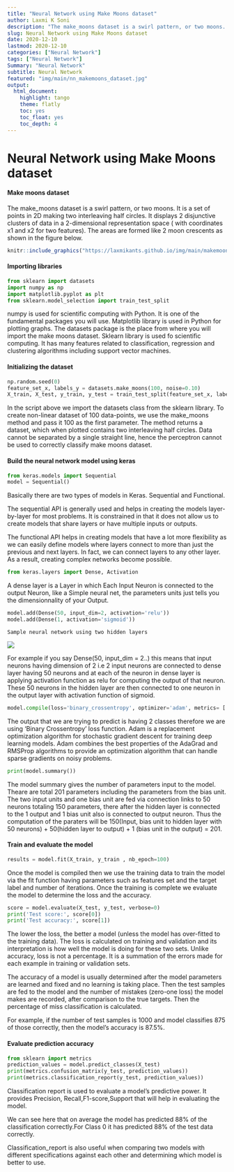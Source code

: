 ```yaml
---
title: "Neural Network using Make Moons dataset"
author: Laxmi K Soni 
description: "The make_moons dataset is a swirl pattern, or two moons. It is a set of points in 2D making two interleaving half circles. It displays 2 disjunctive clusters of data in a 2-dimensional representation space ( with coordinates x1 and x2 for two features). The areas are formed like 2 moon crescents as shown in the figure below."
slug: Neural Network using Make Moons dataset
date: 2020-12-10
lastmod: 2020-12-10
categories: ["Neural Network"]
tags: ["Neural Network"]
Summary: "Neural Network"
subtitle: Neural Network
featured: "img/main/nn_makemoons_dataset.jpg"
output:
  html_document:
    highlight: tango
    theme: flatly
    toc: yes
    toc_float: yes
    toc_depth: 4
---
```



# Neural Network using Make Moons dataset

#### Make moons dataset

The make_moons dataset is a swirl pattern, or two moons. It is a set of points in 2D making two interleaving half circles.
It displays 2 disjunctive clusters of data in a 2-dimensional representation space ( with coordinates x1 and x2 for two features). The areas are formed like 2 moon crescents as shown in the figure below.

```r
knitr::include_graphics("https://laxmikants.github.io/img/main/makemoonsds.png")
```

#### Importing libraries

```python
from sklearn import datasets  
import numpy as np  
import matplotlib.pyplot as plt
from sklearn.model_selection import train_test_split

```

numpy is used for scientific computing with Python. It is one of the fundamental packages you will use. Matplotlib library is used in Python for plotting graphs. The datasets package is the place from where you will import the make moons dataset. Sklearn library is used fo scientific computing. It has many features related to classification, regression and clustering algorithms including support vector machines.

#### Initializing the dataset

```python
np.random.seed(0)
feature_set_x, labels_y = datasets.make_moons(100, noise=0.10)
X_train, X_test, y_train, y_test = train_test_split(feature_set_x, labels_y, test_size=0.33, random_state=42)
```

In the script above we import the datasets class from the sklearn library. To create non-linear dataset of 100 data-points, we use the make_moons method and pass it 100 as the first parameter. The method returns a dataset, which when plotted contains two interleaving half circles. Data cannot be separated by a single straight line, hence the perceptron cannot be used to correctly classify make moons dataset.

#### Build the neural network model using keras

```python
from keras.models import Sequential
model = Sequential()
```

Basically there are two types of models in Keras. Sequential and Functional.

The sequential API is generally used and helps in creating the models layer-by-layer for most problems. It is constrained in that it does not allow us to create models that share layers or have multiple inputs or outputs.

The functional API  helps in creating models that have a lot more flexibility as we can easily define models where layers connect to more than just the previous and next layers. In fact, we can connect layers to any other layer. As a result, creating complex networks become possible.

```python
from keras.layers import Dense, Activation
```
A dense layer is a Layer in which Each Input Neuron is connected to the output Neuron, like a Simple neural net, the parameters units just tells you the dimensionnality of your Output. 


```python
model.add(Dense(50, input_dim=2, activation='relu'))
model.add(Dense(1, activation='sigmoid'))
```

`Sample neural network using two hidden layers`

![](/img/main/moondatasetneuralnet.png)

For example if you say Dense(50, input_dim = 2..) this means that input neurons having dimension of 2 i.e 2 input neurons are connected to dense layer having 50 neurons and at each of the neuron in dense layer is applying activation function as relu for computing the output of that neuron. These 50 neurons in the hidden layer are then connected to one neuron in the output layer with activation function of sigmoid.

```python
model.compile(loss='binary_crossentropy', optimizer='adam', metrics= ['accuracy'])
```

The output that we are trying to predict is having 2 classes therefore we are using  'Binary Crossentropy' loss function.
Adam is a replacement optimization algorithm for stochastic gradient descent for training deep learning models.
Adam combines the best properties of the AdaGrad and RMSProp algorithms to provide an optimization algorithm that can handle sparse gradients on noisy problems.

```python
print(model.summary())
```

The model summary gives the number of parameters input to the model. Theare are total 201 parameters including the parameters from the bias unit. The two input units and one bias unit are fed via connection links to 50 neurons totaling 150 parameters, there after the hidden layer is connected to the 1 output and 1 bias unit also is connected to output neuron. Thus the computation of the paraters will be 
150(Input, bias unit to hidden layer with 50 neurons) + 50(hidden layer to output) + 1 (bias unit in the output) = 201.



#### Train and evaluate the model


```python

results = model.fit(X_train, y_train , nb_epoch=100)

```

Once the model is compiled then we use the training data to train the model via the fit function having parameters such as features set and the target label and number of iterations. Once the training is complete we evaluate the model to determine the loss and the accuracy.

```python
score = model.evaluate(X_test, y_test, verbose=0)
print('Test score:', score[0])
print('Test accuracy:', score[1])
```

The lower the loss, the better a model (unless the model has over-fitted to the training data). The loss is calculated on training and validation and its interpretation is how well the model is doing for these two sets. Unlike accuracy, loss is not a percentage. It is a summation of the errors made for each example in training or validation sets.

The accuracy of a model is usually determined after the model parameters are learned and fixed and no learning is taking place. Then the test samples are fed to the model and the number of mistakes (zero-one loss) the model makes are recorded, after comparison to the true targets. Then the percentage of miss classification is calculated.

For example, if the number of test samples is 1000 and model classifies 875 of those correctly, then the model's accuracy is 87.5%.


#### Evaluate prediction accuracy

```python
from sklearn import metrics
prediction_values = model.predict_classes(X_test)
print(metrics.confusion_matrix(y_test, prediction_values))
print(metrics.classification_report(y_test, prediction_values))
```


Classification report is used to evaluate a model’s predictive power. It provides Precision, Recall,F1-score,Support that will help in evaluating the model.

We can see here that on average the model has predicted 88% of the classification correctly.For Class 0 it has predicted 88% of the test data correctly.

Classification_report is also useful when comparing two models with different specifications against each other and determining which model is better to use.
